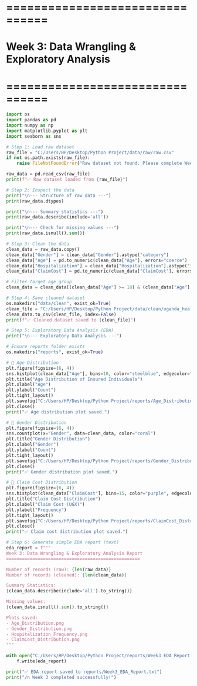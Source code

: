 # ================================
# Week 3: Data Wrangling & Exploratory Analysis
# ================================
```python
import os
import pandas as pd
import numpy as np
import matplotlib.pyplot as plt
import seaborn as sns
```

```python
# Step 1: Load raw dataset
raw_file = "C:/Users/HP/Desktop/Python Project/data/raw/raw.csv"
if not os.path.exists(raw_file):
    raise FileNotFoundError("Raw dataset not found. Please complete Week 2 first.")

raw_data = pd.read_csv(raw_file)
print(f"✅ Raw dataset loaded from {raw_file}")
```
```python
# Step 2: Inspect the data
print("\n--- Structure of raw data ---")
print(raw_data.dtypes)

print("\n--- Summary statistics ---")
print(raw_data.describe(include='all'))

print("\n--- Check for missing values ---")
print(raw_data.isnull().sum())
```

```python
# Step 3: Clean the data
clean_data = raw_data.copy()
clean_data["Gender"] = clean_data["Gender"].astype("category")
clean_data["Age"] = pd.to_numeric(clean_data["Age"], errors="coerce")
clean_data["Hospitalization"] = clean_data["Hospitalization"].astype("int")
clean_data["ClaimCost"] = pd.to_numeric(clean_data["ClaimCost"], errors="coerce")

# Filter target age group
clean_data = clean_data[(clean_data["Age"] >= 18) & (clean_data["Age"] <= 35)]
```


```python
# Step 4: Save cleaned dataset
os.makedirs("data/clean", exist_ok=True)
clean_file = "C:/Users/HP/Desktop/Python Project/data/clean/uganda_health_claims_clean.csv"
clean_data.to_csv(clean_file, index=False)
print(f"✅ Cleaned dataset saved to {clean_file}")
```

```python
# Step 5: Exploratory Data Analysis (EDA)
print("\n--- Exploratory Data Analysis ---")

# Ensure reports folder exists
os.makedirs("reports", exist_ok=True)

# 🎯 Age Distribution
plt.figure(figsize=(6, 4))
sns.histplot(clean_data["Age"], bins=10, color="steelblue", edgecolor="black")
plt.title("Age Distribution of Insured Individuals")
plt.xlabel("Age")
plt.ylabel("Count")
plt.tight_layout()
plt.savefig("C:/Users/HP/Desktop/Python Project/reports/Age_Distribution.png")
plt.close()
print("✅ Age distribution plot saved.")

# 🎯 Gender Distribution
plt.figure(figsize=(6, 4))
sns.countplot(x="Gender", data=clean_data, color="coral")
plt.title("Gender Distribution")
plt.xlabel("Gender")
plt.ylabel("Count")
plt.tight_layout()
plt.savefig("C:/Users/HP/Desktop/Python Project/reports/Gender_Distribution.png")
plt.close()
print("✅ Gender distribution plot saved.")

# 🎯 Claim Cost Distribution
plt.figure(figsize=(6, 4))
sns.histplot(clean_data["ClaimCost"], bins=15, color="purple", edgecolor="black")
plt.title("Claim Cost Distribution")
plt.xlabel("Claim Cost (UGX)")
plt.ylabel("Frequency")
plt.tight_layout()
plt.savefig("C:/Users/HP/Desktop/Python Project/reports/ClaimCost_Distribution.png")
plt.close()
print("✅ Claim cost distribution plot saved.")

```


```python
# Step 6: Generate simple EDA report (text)
eda_report = f"""
Week 3: Data Wrangling & Exploratory Analysis Report
===================================================

Number of records (raw): {len(raw_data)}
Number of records (cleaned): {len(clean_data)}

Summary Statistics:
{clean_data.describe(include='all').to_string()}

Missing values:
{clean_data.isnull().sum().to_string()}

Plots saved:
- Age_Distribution.png
- Gender_Distribution.png
- Hospitalization_Frequency.png
- ClaimCost_Distribution.png
"""

with open("C:/Users/HP/Desktop/Python Project/reports/Week3_EDA_Report.txt", "w", encoding="utf-8") as f:
    f.write(eda_report)

print("✅ EDA report saved to reports/Week3_EDA_Report.txt")
print("/n Week 3 completed successfully!")
```






